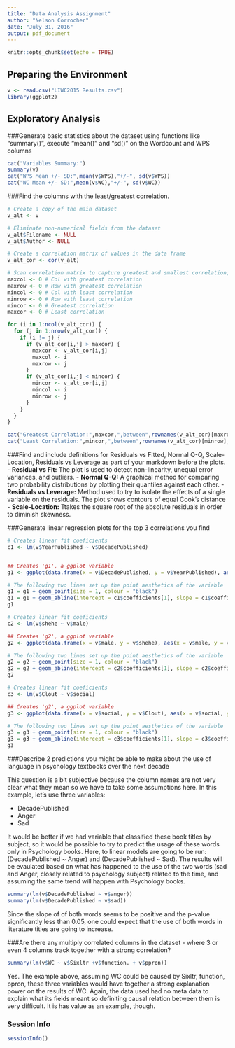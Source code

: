 ---
title: "Data Analysis Assignment"
author: "Nelson Corrocher"
date: "July 31, 2016"
output: pdf_document
---

```{r setup, include=FALSE}
knitr::opts_chunk$set(echo = TRUE)
```

## Preparing the Environment
```{r varinit}
v <- read.csv("LIWC2015 Results.csv")
library(ggplot2)
```

## Exploratory Analysis
###Generate basic statistics about the dataset using functions like "summary()", execute "mean()" and "sd()" on the Wordcount and WPS columns 
```{r descsumm, echo = FALSE}
cat("Variables Summary:")
summary(v)
cat("WPS Mean +/- SD:",mean(v$WPS),"+/-", sd(v$WPS))
cat("WC Mean +/- SD:",mean(v$WC),"+/-", sd(v$WC))
```

###Find the columns with the least/greatest correlation.
```{r correl, echo=FALSE}
# Create a copy of the main dataset
v_alt <- v

# Eliminate non-numerical fields from the dataset
v_alt$Filename <- NULL
v_alt$Author <- NULL

# Create a correlation matrix of values in the data frame
v_alt_cor <- cor(v_alt)

# Scan correlation matrix to capture greatest and smallest correlation, returning the value and name;
maxcol <- 0 # Col with greatest correlation
maxrow <- 0 # Row with greatest correlation
mincol <- 0 # Col with least correlation
minrow <- 0 # Row with least correlation
mincor <- 0 # Greatest correlation
maxcor <- 0 # Least correlation

for (i in 1:ncol(v_alt_cor)) {
  for (j in 1:nrow(v_alt_cor)) {
    if (i != j) {
      if (v_alt_cor[i,j] > maxcor) {
        maxcor <- v_alt_cor[i,j]
        maxcol <- i
        maxrow <- j
      }
      if (v_alt_cor[i,j] < mincor) {
        mincor <- v_alt_cor[i,j]
        mincol <- i
        minrow <- j
      }
    }
  }
}

cat("Greatest Correlation:",maxcor,",between",rownames(v_alt_cor)[maxrow],"and",colnames(v_alt_cor)[maxcol])
cat("Least Correlation:",mincor,",between",rownames(v_alt_cor)[minrow],"and",colnames(v_alt_cor)[mincol])
```
###Find and include definitions for Residuals vs Fitted, Normal Q-Q, Scale-Location, Residuals vs Leverage as part of your markdown before the plots.   
- **Residual vs Fit:** The plot is used to detect non-linearity, unequal error variances, and outliers.
- **Normal Q-Q:** A graphical method for comparing two probability distributions by plotting their quantiles against each other.
- **Residuals vs Leverage:** Method used to try to isolate the effects of a single variable on the residuals. The plot shows contours of equal Cook's distance
- **Scale-Location:** Ttakes the square root of the absolute residuals in order to diminish skewness.

###Generate linear regression plots for the top 3 correlations you find 
```{r plot1, echo = FALSE}

# Creates linear fit coeficients
c1 <- lm(v$YearPublished ~ v$DecadePublished)


## Creates 'g1', a ggplot variable
g1 <- ggplot(data.frame(x = v$DecadePublished, y = v$YearPublished), aes(x = v$DecadePublished, y = v$YearPublished)) 

# The following two lines set up the point aesthetics of the variable
g1 = g1 + geom_point(size = 1, colour = "black") 
g1 = g1 + geom_abline(intercept = c1$coefficients[1], slope = c1$coefficients[2], size = 1)
g1
```

```{r plot2, echo = FALSE}
# Creates linear fit coeficients
c2 <- lm(v$shehe ~ v$male)

## Creates 'g2', a ggplot variable
g2 <- ggplot(data.frame(x = v$male, y = v$shehe), aes(x = v$male, y = v$shehe)) 

# The following two lines set up the point aesthetics of the variable
g2 = g2 + geom_point(size = 1, colour = "black") 
g2 = g2 + geom_abline(intercept = c2$coefficients[1], slope = c2$coefficients[2], size = 1)
g2
```

```{r plot3, echo = FALSE}
# Creates linear fit coeficients
c3 <- lm(v$Clout ~ v$social)

## Creates 'g2', a ggplot variable
g3 <- ggplot(data.frame(x = v$social, y = v$Clout), aes(x = v$social, y = v$Clout)) 

# The following two lines set up the point aesthetics of the variable
g3 = g3 + geom_point(size = 1, colour = "black") 
g3 = g3 + geom_abline(intercept = c3$coefficients[1], slope = c3$coefficients[2], size = 1)
g3
```

###Describe 2 predictions you might be able to make about the use of language in psychology textbooks over the next decade 

This question is a bit subjective because the column names are not very clear what they mean so we have to take some assumptions here. In this example, let's use three variables:

- DecadePublished
- Anger
- Sad

It would be better if we had variable that classified these book titles by subject, so it would be possible to try to predict the usage of these words only in Psychology books. Here, to linear models are going to be run: (DecadePublished ~ Anger) and (DecadePublished ~ Sad). The results will be evaulated based on what has happened to the use of the two words (sad and Anger, closely related to psychology subject) related to the time, and assuming the same trend will happen with Psychology books.

```{r LM, echo = FALSE}
summary(lm(v$DecadePublished ~ v$anger))
summary(lm(v$DecadePublished ~ v$sad))
```

Since the slope of of both words seems to be positive and the p-value significantly less than 0.05, one could expect that the use of both words in literature titles are going to increase.

###Are there any multiply correlated columns in the dataset - where 3 or even 4 columns track together with a strong correlation?

```{r multivar}
summary(lm(v$WC ~ v$Sixltr +v$function. + v$ppron))
```
Yes. The example above, assuming WC could be caused by Sixltr, function, ppron, these three variables would have together a strong explanation power on the results of WC. Again, the data used had no meta data to explain what its fields meant so definiting causal relation between them is very difficult. It is has value as an example, though.

### Session Info
```{r session}
sessionInfo()
```